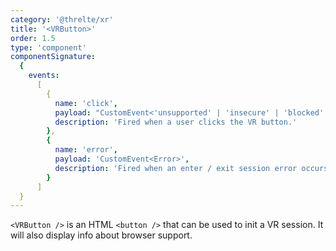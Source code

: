 ```yaml
---
category: '@threlte/xr'
title: '<VRButton>'
order: 1.5
type: 'component'
componentSignature:
  {
    events:
      [
        {
          name: 'click',
          payload: "CustomEvent<'unsupported' | 'insecure' | 'blocked' | 'supported'>",
          description: 'Fired when a user clicks the VR button.'
        },
        {
          name: 'error',
          payload: 'CustomEvent<Error>',
          description: 'Fired when an enter / exit session error occurs.'
        }
      ]
  }
---
```


`<VRButton />` is an HTML `<button />` that can be used to init a VR session. It will also display info about browser support.

<Example path="xr/vr-button" />
